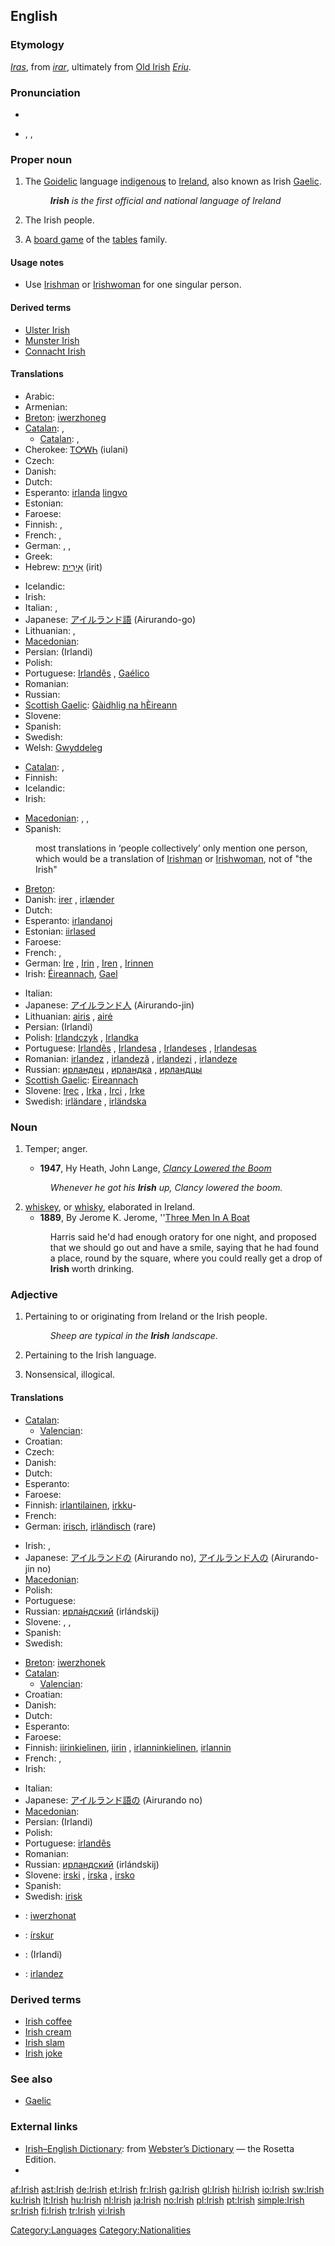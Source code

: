 {{wikipedia}}
{{interwiktionary|code=ga}}
==English==

===Etymology===
{{etyl|ang}} ''[[Iras]]'', from {{etyl|non}} ''[[irar]]'', ultimately from [[:w:Old Irish|Old Irish]] ''[[Eriu]]''.

===Pronunciation===
* {{audio|En-us-Irish.ogg|audio (US)}}
* {{enPR|ī'rĭsh}}, {{IPA|/ˈaɪrɪʃ/}}, {{SAMPA|/"aIrIS/}}

===Proper noun===
{{en-proper noun}}

# The [[Goidelic]] language [[indigenous]] to [[Ireland]], also known as Irish [[Gaelic]].
#: '''''Irish''' is the first official and national language of Ireland''
# {{italbrac|collectively as a plural}} The Irish people.
# A [[board game]] of the [[tables]] family.

====Usage notes====
* Use [[Irishman]] or [[Irishwoman]] for one singular person.

====Derived terms====
* [[Ulster Irish]]
* [[Munster Irish]]
* [[Connacht Irish]]

====Translations====
{{trans-top|the language}}
* Arabic: {{Arab|[[آيرلندي]]}}
* Armenian: {{t-|hy|իռլանդերեն|tr=iṙlanderen}}
* [[Breton]]: [[iwerzhoneg]] {{m}}
* [[Catalan]]: {{t+|ca|irlandès|m}}, {{t-|ca|gaèlic irlandès|m}}
** [[Catalan]]: {{t-|ca|irlandés|m}}, {{t-|ca|gaèlic irlandés|m}}
* Cherokee: [[ᎢᎤᎳᏂ]] (iulani)
* Czech: {{t-|cs|irština|f}}
* Danish: {{t-|da|irsk}}
* Dutch: {{t+|nl|Iers|n}}
* Esperanto: [[irlanda]] [[lingvo]]
* Estonian: {{t-|et|iiri}}
* Faroese: {{t-|fo|írskt|n|xs=Faroese}}
* Finnish: {{t+|fi|iiri}}, {{t-|fi|irlanti}}
* French: {{t+|fr|irlandais|m}}, {{t+|fr|gaélique irlandais|m}}
* German: {{t+|de|Irisch|n}}, {{t+|de|Irisch-Gälisch|n}}, {{t+|de|Gälisch|n}}
* Greek: {{t+|el|ιρλανδικά|n|p|tr=irlandiká}}
* Hebrew: [[אירית|אִירִית]] (irit)
{{trans-mid}}
* Icelandic: {{t-|is|Írska}}
* Irish: {{t+|ga|Gaeilge|f|xs=Irish}}
* Italian: {{t+|it|irlandese|m}}, {{t-|it|gaelico|m}}
* Japanese: [[アイルランド語]] (Airurando-go)
* Lithuanian: {{t+|lt|airių|xs=Lithuanian}}, {{t+|lt|airių kalba|xs=Lithuanian}}
* [[Macedonian]]: {{t|mk|ирски|m|tr=írski}}
* Persian: {{fa-Arab|[[ایرلندی]]}} (Irlandi)
* Polish: {{t+|pl|irlandzki|m|alt=język irlandzki}}
* Portuguese: [[Irlandês]] {{m}}, [[Gaélico]] {{m}}
* Romanian: {{t+|ro|irlandeză|f}}
* Russian: {{t+|ru|ирландский|m|tr=írlandskij}}
* [[Scottish Gaelic]]: [[Gàidhlig na hÈireann]] {{f}}
* Slovene: {{t+|sl|irščina|f}}
* Spanish: {{t+|es|irlandés|m}}
* Swedish: {{t+|sv|iriska|c}}
* Welsh: [[Gwyddeleg]]
{{trans-bottom}}

{{trans-top|the people}}
* [[Catalan]]: {{t-|ca|irlandesos|m|p}}, 
* Finnish: {{t+|fi|irlantilainen|p|alt=irlantilaiset}}
* Icelandic: {{t-|is|Írlendingar|p}}
* Irish: {{t|ga|Éireannach|f|xs=Irish}}
{{trans-mid}}
* [[Macedonian]]: {{t|mk|Ирци|p|tr=Írci}},  {{t|mk|Ирец|m|tr=Írec}},  {{t|mk|Ирка|f|tr=Írka}}
* Spanish: {{t-|es|irlandeses|m|p}}
{{trans-bottom}}

{{trans-top|board game}}
{{trans-mid}}
{{trans-bottom}}

{{checktrans-top}}
: most translations in ‘people collectively’ only mention one person, which would be a translation of [[Irishman]] or [[Irishwoman]], not of "the Irish"
* [[Breton]]: {{t|br|Iwerzhoniz|p|xs=Breton}}
* Danish: [[irer]] {{c}}, [[irlænder]] {{c}}
* Dutch: {{t-|nl|Ieren||p}}
* Esperanto: [[irlandanoj]]
* Estonian: [[iirlased]]
* Faroese: {{t-|fo|íri|m|xs=Faroese}}
* French: {{t+|fr|Irlandais|m}}, {{t+|fr|Irlandaise|f}}
* German: [[Ire]] {{m}}, [[Irin]] {{f}}, [[Iren]] {{m|p}}, [[Irinnen]] {{f|p}}
* Irish: [[Éireannach]], [[Gael]]
{{trans-mid}}
* Italian: {{t+|it|irlandese|m|f}}
* Japanese: [[アイルランド人]] (Airurando-jin)
* Lithuanian: [[airis]] {{m}}, [[airė]] {{f}}
* Persian: {{fa-Arab|[[ایرلندی]]}} (Irlandi)
* Polish: [[Irlandczyk]] {{m}}, [[Irlandka]] {{f}}
* Portuguese: [[Irlandês]] {{m}}, [[Irlandesa]] {{f}}, [[Irlandeses]] {{m|p}}, [[Irlandesas]] {{f|p}}
* Romanian: [[irlandez]] {{m}}, [[irlandeză]] {{f}}, [[irlandezi]] {{p}}, [[irlandeze]] {{f|p}}
* Russian: [[ирландец]] {{m}}, [[ирландка]] {{f}}, [[ирландцы]] {{p}}
* [[Scottish Gaelic]]: [[Eireannach]] {{m}}
* Slovene: [[Irec]] {{m}}, [[Irka]] {{f}}, [[Irci]] {{p}}, [[Irke]] {{f|p}}
* Swedish: [[irländare]] {{m|f}}, [[irländska]] {{f}}
{{trans-bottom}}

===Noun===
{{en-noun|-}}

# {{informal}} Temper; anger.
#* '''1947''', Hy Heath, John Lange, ''[[w:Clancy Lowered the Boom|Clancy Lowered the Boom]]''
#: ''Whenever he got his '''Irish''' up, Clancy lowered the boom.''
# [[whiskey]], or [[whisky]], elaborated in Ireland.
#* '''1889''', By Jerome K. Jerome, ''[[w:Three Men In A Boat|Three Men In A Boat]]
#:Harris said he'd had enough oratory for one night, and proposed that we should go out and have a smile, saying that he had found a place, round by the square, where you could really get a drop of '''Irish''' worth drinking.

===Adjective===
{{en-adj|-}}

# Pertaining to or originating from Ireland or the Irish people.
#: ''Sheep are typical in the '''Irish''' landscape.''
# Pertaining to the Irish language.
# {{informal|derogatory|dated}} Nonsensical, illogical.

{{rfex|particularly the last}}

====Translations====
{{trans-top|pertaining to or originating from Ireland or the Irish people}}
* [[Catalan]]: {{t+|ca|irlandès|m}}
** [[Valencian]]: {{t-|ca|irlandés|m}}
* Croatian: {{t-|hr|irski|alt=ȋrskī}}
* Czech: {{t-|cs|irský|m}}
* Danish: {{t-|da|irsk}}
* Dutch: {{t+|nl|Iers}}
* Esperanto: {{t-|eo|irlanda|xs=Esperanto}}
* Faroese: {{t-|fo|írskur|xs=Faroese}}
* Finnish: [[irlantilainen]], [[irkku]]-
* French: {{t+|fr|irlandais}}
* German: [[irisch]], [[irländisch]] (rare)
{{trans-mid}}
* Irish: {{t|ga|Éireannach|xs=Irish}}, {{t|ga|Gaelach|xs=Irish}}
* Japanese: [[アイルランド]]の (Airurando no), [[アイルランド人]]の (Airurando-jin no)
* [[Macedonian]]: {{t|mk|ирски|m|tr=írski}}
* Polish: {{t+|pl|irlandzki}}
* Portuguese: {{t+|pt|irlandês}}
* Russian: [[ирландский|ирла́ндский]] (irlándskij)
* Slovene: {{t+|sl|irski|m}}, {{t+|sl|irska|f}}, {{t-|sl|irsko|n}}
* Spanish: {{t+|es|irlandés}}
* Swedish: {{t+|sv|irländsk}}
{{trans-bottom}}

{{trans-top|pertaining to the language}}
* [[Breton]]: [[iwerzhonek]]
* [[Catalan]]: {{t+|ca|irlandès|m}}
** [[Valencian]]: {{t-|ca|irlandés|m}}
* Croatian: {{t-|hr|irski|alt=ȋrskī}}
* Danish: {{t-|da|irsk}}
* Dutch: {{t+|nl|Iers}}
* Esperanto: {{t-|eo|irlandlingva|xs=Esperanto}}
* Faroese: {{t-|fo|írskur|xs=Faroese}}
* Finnish: [[iiri|iirin]][[kielinen]], [[iiri|iirin]] {{italbrac|+ genitive}}, [[irlanti|irlannin]][[kielinen]], [[irlanti|irlannin]] {{italbrac|+ genitive}}
* French: {{t+|fr|irlandais}}, {{t+|fr|gaélique}}
* Irish: {{t|ga|Gaelach|xs=Irish}}
{{trans-mid}}
* Italian: {{t+|it|irlandese}}
* Japanese: [[アイルランド語]]の (Airurando no)
* [[Macedonian]]: {{t|mk|ирски|m|tr=írski}}
* Persian: {{fa-Arab|[[ایرلندی]]}} (Irlandi)
* Polish: {{t+|pl|irlandzki}}
* Portuguese: [[irlandês]]
* Romanian: {{t+|ro|irlandeză}}
* Russian: [[ирландский]] (irlándskij)
* Slovene: [[irski]] {{m}}, [[irska]] {{f}}, [[irsko]] {{n}}
* Spanish: {{t+|es|irlandés}}
* Swedish: [[irisk]]
{{trans-bottom}}

{{checktrans-top}}
* {{ttbc|Breton}}: [[iwerzhonat]]
* {{ttbc|Icelandic}}: [[írskur]]
{{checktrans-mid}}
* {{ttbc|Persian}}: {{fa-Arab|[[ایرلندی]]}} (Irlandi)
* {{ttbc|Romanian}}: [[irlandez]]
{{checktrans-bottom}}

===Derived terms===
* [[Irish coffee]]
* [[Irish cream]]
* [[Irish slam]]
* [[Irish joke]]

===See also===
* [[Gaelic]]

===External links===
* [http://www.websters-online-dictionary.org/definition/Irish-english/ Irish–English Dictionary]: from [http://www.websters-online-dictionary.org/ Webster’s Dictionary] — the Rosetta Edition.
* {{ISO 639|link=Ethnologue|1code=ga|code=gle}}

[[Category:Languages]]
[[Category:Nationalities]]

[[af:Irish]]
[[ast:Irish]]
[[de:Irish]]
[[et:Irish]]
[[fr:Irish]]
[[ga:Irish]]
[[gl:Irish]]
[[hi:Irish]]
[[io:Irish]]
[[sw:Irish]]
[[ku:Irish]]
[[lt:Irish]]
[[hu:Irish]]
[[nl:Irish]]
[[ja:Irish]]
[[no:Irish]]
[[pl:Irish]]
[[pt:Irish]]
[[simple:Irish]]
[[sr:Irish]]
[[fi:Irish]]
[[tr:Irish]]
[[vi:Irish]]